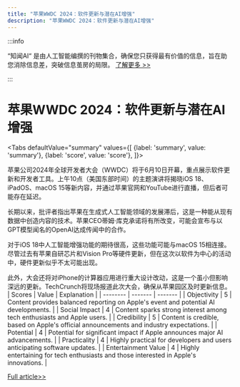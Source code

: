 ```yaml
---
title: "苹果WWDC 2024：软件更新与潜在AI增强"
description: "苹果WWDC 2024：软件更新与潜在AI增强"
---
```



:::info

“知闻AI“ 是由人工智能编撰的刊物集合，确保您只获得最有价值的信息，旨在助您消除信息差，突破信息茧房的局限。  [了解更多 >>](/zh-Hans/docs/guides)

:::

# 苹果WWDC 2024：软件更新与潜在AI增强


<Tabs
	defaultValue="summary"
	values={[
	{label: 'summary', value: 'summary'},
	{label: 'score', value: 'score'},
]}>
<TabItem value="summary">


苹果公司2024年全球开发者大会（WWDC）将于6月10日开幕，重点展示软件更新和开发者工具。上午10点（美国东部时间）的主题演讲将揭晓iOS 18、iPadOS、macOS 15等新内容，并通过苹果官网和YouTube进行直播，但后者可能存在延迟。

长期以来，批评者指出苹果在生成式人工智能领域的发展滞后，这是一种能从现有数据中创造内容的技术。苹果CEO蒂姆·库克承诺将有所改变，可能会宣布与以GPT模型闻名的OpenAI达成传闻中的合作。

对于iOS 18中人工智能增强功能的期待很高，这些功能可能与macOS 15相连接。尽管过去有苹果自研芯片和Vision Pro等硬件更新，但在这次以软件为中心的活动中，硬件更新似乎不太可能出现。

此外，大会还将对iPhone的计算器应用进行重大设计改动，这是一个虽小但影响深远的更新。TechCrunch将现场报道此次大会，确保从苹果园区及时更新信息。
</TabItem>
<TabItem value="score">
	| Scores     | Value   | Explanation |
	| -------- | ------- | ------- |
	| Objectivity  | 5    | Content provides balanced reporting on Apple's event and potential AI developments.    |
	| Social Impact | 4     | Content sparks strong interest among tech enthusiasts and Apple users.    |
	| Credibility    | 5    | Content is credible, based on Apple's official announcements and industry expectations.    |
	| Potential    | 4    | Potential for significant impact if Apple announces major AI advancements.    |
	| Practicality    | 4    | Highly practical for developers and users anticipating software updates.    |
	| Entertainment Value    | 4    | Highly entertaining for tech enthusiasts and those interested in Apple's innovations.    |
</TabItem>
</Tabs>

[Full article>>](https://techcrunch.com/2024/06/05/watch-apple-kick-off-wwdc-2024-right-here/)
